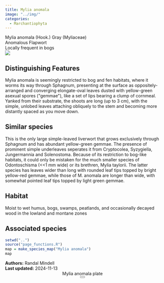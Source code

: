 ```yaml
---
title: Mylia anomala
image: "../img/"
categories:
  - Marchantiophyta
---
```


<div class="info-panel">
 <div class="info-top">
  <div class="taxon-scientific"><span class="taxon-name">Mylia anomala</span> <span class="taxon-authority">(Hook.) Gray</span> <span class="taxon-family">(Myliaceae)</span></div>
  <div class="taxon-common">Anomalous Flapwort</div>
 </div>
 <div class="info-bottom">
  <div class="taxon-qnd"></div>
  <div class="taxon-abundance">Locally frequent in bogs</div>
 </div>
</div>
<div class="imerss-content-frame">
 <div class="imerss-image-header">
  <div class="imerss-image-holder imerss-column-left" data-toggle="tooltip" style="background-image: url(../img/)" title="">
  </div>

  <div class="imerss-image-holder imerss-column-right" data-toggle="tooltip" style="background-image: url(../img/)" title="">
  </div>
 
 </div>
 <div class="imerss-content-lower">
  <div class="imerss-column-left">
  <div class="tab-microscope" data-micromodal-trigger="modal-plate">
  <img src="../img/bryo guide microscope.png"/>
  </div>

<h2>Distinguishing Features</h2>

Mylia anomala is seemingly restricted to bog and fen habitats, where it worms its way through Sphagnum, presenting at the surface as oppositely-arranged and converging elongate-oval leaves dusted with yellow-green asexual spores (&quot;gemmae&quot;), like a set of lips bearing a clump of cornmeal. Yanked from their substrate, the shoots are long (up to 3 cm), with the simple, unlobed leaves attaching obliquely to the stem and becoming more distantly spaced as you move down.

<h2>Similar species</h2>

This is the only large simple-leaved liverwort that grows exclusively through Sphagnum and has abundant yellow-green gemmae. The presence of prominent simple underleaves seperates it from Cryptocolea, Syzygiella, Jungermannia and Solenostoma. Because of its restriction to bog-like habitats, it could only be mistaken for the much smaller species of Odontoschisma (&lt;&lt;1 mm wide) or its brethren, Mylia taylorii. The latter species has leaves wider than long with rounded leaf tips topped by bright yellow-red gemmae, while those of M. anomala are longer than wide, with somewhat pointed leaf tips topped by light green gemmae.

<h2>Habitat</h2>

Moist to wet humus, bogs, swamps, peatlands, and occasionally decayed wood in the lowland and montane zones

<h2>Associated species</h2>


</div>

<div class="imerss-column-right">

<div class="imerss-image-holder imerss-column-right" data-toggle="tooltip" style="background-image: url(../img/)" title="">
</div>

<div class="imerss-map-holder">
```r
setwd("..")
source("page_functions.R")
map = make_species_map("Mylia anomala")
map
```
</div>

</div>

</div>
</div>

<div class="taxon-footer">
 <div class="taxon-authors"><b>Authors:</b> <span>Randal Mindell</span></div>
 <div class="taxon-update"><b>Last updated:</b> <span>2024-11-13</span></div>
</div>

<div class="modal micromodal-slide" id="modal-plate" aria-hidden="true">
 <div class="modal__overlay" tabindex="-1" data-micromodal-close>
  <div class="modal__container" role="dialog" aria-modal="true" aria-labelledby="modal-plate-title" >
   <header class="modal__header">
   <div class="modal__title" id="modal-plate-title">
  Mylia anomala plate
   </div>
   <button class="modal__close" aria-label="Close" data-micromodal-close></button>
   </header>
  <div class="modal__content" id="modal-plate-content">
   <div class="imerss-image-holder" data-toggle="tooltip" style="background-image: url(../img/)" title="">
  </div>
  </div>
  </div>
 </div>
</div>

<script src="../js/micromodal.min.js"></script>
<link href="../css/style-taxon.css" rel="stylesheet">
<link href="../css/micromodal.css" rel="stylesheet">

<script>
MicroModal.init();
</script>

